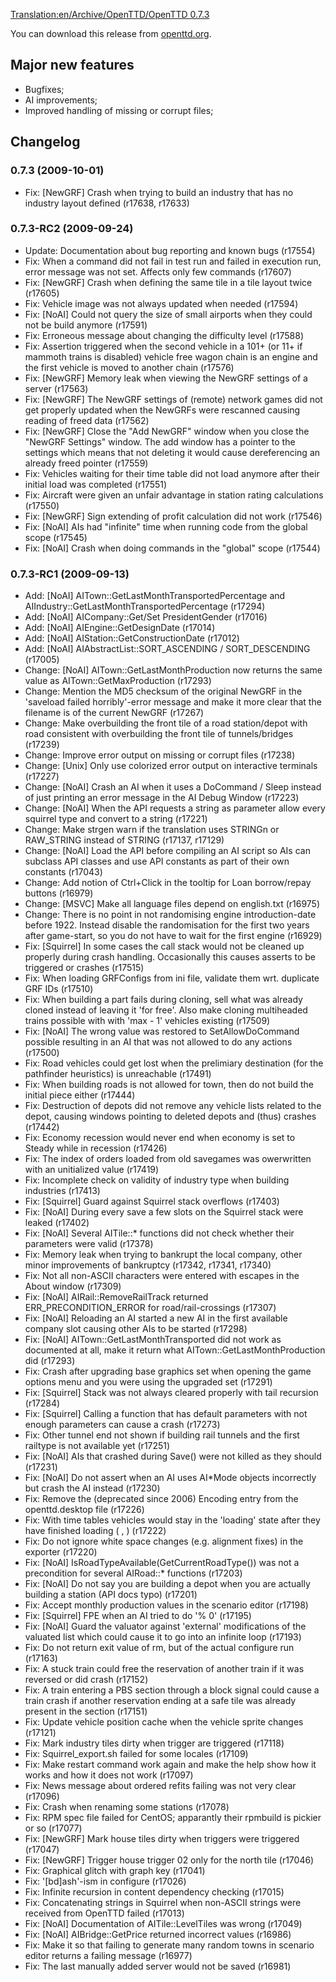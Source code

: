[[Translation:en/Archive/OpenTTD/OpenTTD 0.7.3]]

{{en/Development/OTTDVersions}}
{{en/Archive/OpenTTD/Release|prev=OpenTTD 0.7.2|next=OpenTTD 0.7.4|date=2009-10-01}}

You can download this release from [http://www.openttd.org/download-stable/0.7.3 openttd.org].

==Major new features==

* Bugfixes;
* AI improvements;
* Improved handling of missing or corrupt files;

==Changelog==

===0.7.3 (2009-10-01)===

* Fix: [NewGRF] Crash when trying to build an industry that has no industry layout defined {{en/Development/Design Drafts/Flyspray|3233}} (r17638, r17633)

===0.7.3-RC2 (2009-09-24)===

* Update: Documentation about bug reporting and known bugs (r17554)
* Fix: When a command did not fail in test run and failed in execution run, error message was not set. Affects only few commands (r17607)
* Fix: [NewGRF] Crash when defining the same tile in a tile layout twice {{en/Development/Design Drafts/Flyspray|3218}} (r17605)
* Fix: Vehicle image was not always updated when needed (r17594)
* Fix: [NoAI] Could not query the size of small airports when they could not be build anymore {{en/Development/Design Drafts/Flyspray|3212}} (r17591)
* Fix: Erroneous message about changing the difficulty level {{en/Development/Design Drafts/Flyspray|3220}} (r17588)
* Fix: Assertion triggered when the second vehicle in a 101+ (or 11+ if mammoth trains is disabled) vehicle free wagon chain is an engine and the first vehicle is moved to another chain {{en/Development/Design Drafts/Flyspray|3208}} (r17576)
* Fix: [NewGRF] Memory leak when viewing the NewGRF settings of a server (r17563)
* Fix: [NewGRF] The NewGRF settings of (remote) network games did not get properly updated when the NewGRFs were rescanned causing reading of freed data {{en/Development/Design Drafts/Flyspray|2972}} (r17562)
* Fix: [NewGRF] Close the "Add NewGRF" window when you close the "NewGRF Settings" window. The add window has a pointer to the settings which means that not deleting it would cause dereferencing an already freed pointer {{en/Development/Design Drafts/Flyspray|3206}} (r17559)
* Fix: Vehicles waiting for their time table did not load anymore after their initial load was completed {{en/Development/Design Drafts/Flyspray|3201}} (r17551)
* Fix: Aircraft were given an unfair advantage in station rating calculations (r17550)
* Fix: [NewGRF] Sign extending of profit calculation did not work (r17546)
* Fix: [NoAI] AIs had "infinite" time when running code from the global scope {{en/Development/Design Drafts/Flyspray|3202}} (r17545)
* Fix: [NoAI] Crash when doing commands in the "global" scope {{en/Development/Design Drafts/Flyspray|3202}} (r17544)

===0.7.3-RC1 (2009-09-13)===

* Add: [NoAI] AITown::GetLastMonthTransportedPercentage and AIIndustry::GetLastMonthTransportedPercentage (r17294)
* Add: [NoAI] AICompany::Get/Set PresidentGender (r17016)
* Add: [NoAI] AIEngine::GetDesignDate (r17014)
* Add: [NoAI] AIStation::GetConstructionDate (r17012)
* Add: [NoAI] AIAbstractList::SORT_ASCENDING / SORT_DESCENDING (r17005)
* Change: [NoAI] AITown::GetLastMonthProduction now returns the same value as AITown::GetMaxProduction (r17293)
* Change: Mention the MD5 checksum of the original NewGRF in the 'saveload failed horribly'-error message and make it more clear that the filename is of the current NewGRF {{en/Development/Design Drafts/Flyspray|3139}} (r17267)
* Change: Make overbuilding the front tile of a road station/depot with road consistent with overbuilding the front tile of tunnels/bridges {{en/Development/Design Drafts/Flyspray|2802}} (r17239)
* Change: Improve error output on missing or corrupt files (r17238)
* Change: [Unix] Only use colorized error output on interactive terminals (r17227)
* Change: [NoAI] Crash an AI when it uses a DoCommand / Sleep instead of just printing an error message in the AI Debug Window {{en/Development/Design Drafts/Flyspray|2980}} (r17223)
* Change: [NoAI] When the API requests a string as parameter allow every squirrel type and convert to a string {{en/Development/Design Drafts/Flyspray|3101}} (r17221)
* Change: Make strgen warn if the translation uses STRINGn or RAW_STRING instead of STRING (r17137, r17129)
* Change: [NoAI] Load the API before compiling an AI script so AIs can subclass API classes and use API constants as part of their own constants (r17043)
* Change: Add notion of Ctrl+Click in the tooltip for Loan borrow/repay buttons {{en/Development/Design Drafts/Flyspray|3066}} (r16979)
* Change: [MSVC] Make all language files depend on english.txt (r16975)
* Change: There is no point in not randomising engine introduction-date before 1922. Instead disable the randomisation for the first two years after game-start, so you do not have to wait for the first engine (r16929)
* Fix: [Squirrel] In some cases the call stack would not be cleaned up properly during crash handling. Occasionally this causes asserts to be triggered or crashes {{en/Development/Design Drafts/Flyspray|3189}} (r17515)
* Fix: When loading GRFConfigs from ini file, validate them wrt. duplicate GRF IDs {{en/Development/Design Drafts/Flyspray|3197}} (r17510)
* Fix: When building a part fails during cloning, sell what was already cloned instead of leaving it 'for free'. Also make cloning multiheaded trains possible with with 'max - 1' vehicles existing {{en/Development/Design Drafts/Flyspray|3196}} (r17509)
* Fix: [NoAI] The wrong value was restored to SetAllowDoCommand possible resulting in an AI that was not allowed to do any actions (r17500)
* Fix: Road vehicles could get lost when the prelimiary destination (for the pathfinder heuristics) is unreachable {{en/Development/Design Drafts/Flyspray|3188}} (r17491)
* Fix: When building roads is not allowed for town, then do not build the initial piece either {{en/Development/Design Drafts/Flyspray|3173}} (r17444)
* Fix: Destruction of depots did not remove any vehicle lists related to the depot, causing windows pointing to deleted depots and (thus) crashes {{en/Development/Design Drafts/Flyspray|3180}} (r17442)
* Fix: Economy recession would never end when economy is set to Steady while in recession (r17426)
* Fix: The index of orders loaded from old savegames was owerwritten with an unitialized value (r17419)
* Fix: Incomplete check on validity of industry type when building industries (r17413)
* Fix: [Squirrel] Guard against Squirrel stack overflows (r17403)
* Fix: [NoAI] During every save a few slots on the Squirrel stack were leaked (r17402)
* Fix: [NoAI] Several AITile::* functions did not check whether their parameters were valid (r17378)
* Fix: Memory leak when trying to bankrupt the local company, other minor improvements of bankruptcy (r17342, r17341, r17340)
* Fix: Not all non-ASCII characters were entered with escapes in the About window (r17309)
* Fix: [NoAI] AIRail::RemoveRailTrack returned ERR_PRECONDITION_ERROR for road/rail-crossings (r17307)
* Fix: [NoAI] Reloading an AI started a new AI in the first available company slot causing other AIs to be started {{en/Development/Design Drafts/Flyspray|3153}} (r17298)
* Fix: [NoAI] AITown::GetLastMonthTransported did not work as documented at all, make it return what AITown::GetLastMonthProduction did (r17293)
* Fix: Crash after upgrading base graphics set when opening the game options menu and you were using the upgraded set {{en/Development/Design Drafts/Flyspray|3147}} (r17291)
* Fix: [Squirrel] Stack was not always cleared properly with tail recursion (r17284)
* Fix: [Squirrel] Calling a function that has default parameters with not enough parameters can cause a crash (r17273)
* Fix: Other tunnel end not shown if building rail tunnels and the first railtype is not available yet {{en/Development/Design Drafts/Flyspray|3141}} (r17251)
* Fix: [NoAI] AIs that crashed during Save() were not killed as they should {{en/Development/Design Drafts/Flyspray|3134}} (r17231)
* Fix: [NoAI] Do not assert when an AI uses AI*Mode objects incorrectly but crash the AI instead (r17230)
* Fix: Remove the (deprecated since 2006) Encoding entry from the openttd.desktop file (r17226)
* Fix: With time tables vehicles would stay in the 'loading' state after they have finished loading ( {{en/Development/Design Drafts/Flyspray|3129}}, {{en/Development/Design Drafts/Flyspray|3130}} ) (r17222)
* Fix: Do not ignore white space changes (e.g. alignment fixes) in the exporter (r17220)
* Fix: [NoAI] IsRoadTypeAvailable(GetCurrentRoadType()) was not a precondition for several AIRoad::* functions (r17203)
* Fix: [NoAI] Do not say you are building a depot when you are actually building a station (API docs typo) (r17201)
* Fix: Accept monthly production values in the scenario editor {{en/Development/Design Drafts/Flyspray|2406}} (r17198)
* Fix: [Squirrel] FPE when an AI tried to do '% 0' (r17195)
* Fix: [NoAI] Guard the valuator against 'external' modifications of the valuated list which could cause it to go into an infinite loop {{en/Development/Design Drafts/Flyspray|3124}} (r17193)
* Fix: Do not return exit value of rm, but of the actual configure run (r17163)
* Fix: A stuck train could free the reservation of another train if it was reversed or did crash (r17152)
* Fix: A train entering a PBS section through a block signal could cause a train crash if another reservation ending at a safe tile was already present in the section {{en/Development/Design Drafts/Flyspray|3104}} (r17151)
* Fix: Update vehicle position cache when the vehicle sprite changes {{en/Development/Design Drafts/Flyspray|3060}} (r17121)
* Fix: Mark industry tiles dirty when trigger are triggered (r17118)
* Fix: Squirrel_export.sh failed for some locales (r17109)
* Fix: Make restart command work again and make the help show how it works and how it does not work {{en/Development/Design Drafts/Flyspray|3092}} (r17097)
* Fix: News message about ordered refits failing was not very clear {{en/Development/Design Drafts/Flyspray|3091}} (r17096)
* Fix: Crash when renaming some stations {{en/Development/Design Drafts/Flyspray|3082}} (r17078)
* Fix: RPM spec file failed for CentOS; apparantly their rpmbuild is pickier or so {{en/Development/Design Drafts/Flyspray|3024}} (r17077)
* Fix: [NewGRF] Mark house tiles dirty when triggers were triggered (r17047)
* Fix: [NewGRF] Trigger house trigger 02 only for the north tile {{en/Development/Design Drafts/Flyspray|3085}} (r17046)
* Fix: Graphical glitch with graph key {{en/Development/Design Drafts/Flyspray|3083}} (r17041)
* Fix: '[bd]ash'-ism in configure {{en/Development/Design Drafts/Flyspray|3076}} (r17026)
* Fix: Infinite recursion in content dependency checking {{en/Development/Design Drafts/Flyspray|3075}} (r17015)
* Fix: Concatenating strings in Squirrel when non-ASCII strings were received from OpenTTD failed {{en/Development/Design Drafts/Flyspray|3074}} (r17013)
* Fix: [NoAI] Documentation of AITile::LevelTiles was wrong (r17049)
* Fix: [NoAI] AIBridge::GetPrice returned incorrect values (r16986)
* Fix: Make it so that failing to generate many random towns in scenario editor returns a failing message {{en/Development/Design Drafts/Flyspray|3059}} (r16977)
* Fix: The last manually added server would not be saved {{en/Development/Design Drafts/Flyspray|3062}} (r16981)
